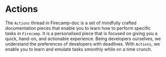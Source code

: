 # Actions

The `Actions` thread in Firecamp-doc is a set of mindfully crafted documentation pieces that enable you to learn how to perform specific tasks in `Firecamp`. It is a personalised piece that is focused on giving you a quick, hand-on, and actionable experience. Being developers ourselves, we understand the preferences of developers with deadlines. With `Actions`, we enable you to learn and emulate tasks smoothly while on a time crunch. 
